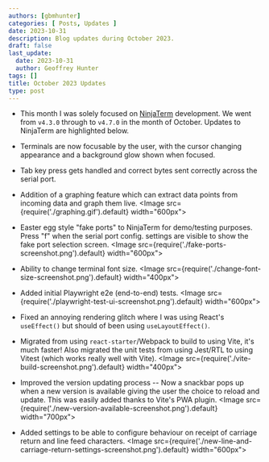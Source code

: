 ```yaml
---
authors: [gbmhunter]
categories: [ Posts, Updates ]
date: 2023-10-31
description: Blog updates during October 2023.
draft: false
last_update:
  date: 2023-10-31
  author: Geoffrey Hunter
tags: []
title: October 2023 Updates
type: post
---
```


* This month I was solely focused on [NinjaTerm](https://github.com/gbmhunter/NinjaTerm) development. We went from `v4.3.0` through to `v4.7.0` in the month of October. Updates to NinjaTerm are highlighted below.

* Terminals are now focusable by the user, with the cursor changing appearance and a background glow shown when focused.

* Tab key press gets handled and correct bytes sent correctly across the serial port.

* Addition of a graphing feature which can extract data points from incoming data and graph them live.
    <Image src={require('./graphing.gif').default} width="600px"></Image>

* Easter egg style "fake ports" to NinjaTerm for demo/testing purposes. Press "f" when the serial port config. settings are visible to show the fake port selection screen.
    <Image src={require('./fake-ports-screenshot.png').default} width="600px"></Image>

* Ability to change terminal font size.
    <Image src={require('./change-font-size-screenshot.png').default} width="400px"></Image>

* Added initial Playwright e2e (end-to-end) tests.
    <Image src={require('./playwright-test-ui-screenshot.png').default} width="600px"></Image>

* Fixed an annoying rendering glitch where I was using React's `useEffect()` but should of been using `useLayoutEffect()`.

* Migrated from using `react-starter`/Webpack to build to using Vite, it's much faster! Also migrated the unit tests from using Jest/RTL to using Vitest (which works really well with Vite).
    <Image src={require('./vite-build-screenshot.png').default} width="400px"></Image>

* Improved the version updating process -- Now a snackbar pops up when a new version is available giving the user the choice to reload and update. This was easily added thanks to Vite's PWA plugin.
    <Image src={require('./new-version-available-screenshot.png').default} width="700px"></Image>

* Added settings to be able to configure behaviour on receipt of carriage return and line feed characters.
    <Image src={require('./new-line-and-carriage-return-settings-screenshot.png').default} width="600px"></Image>
